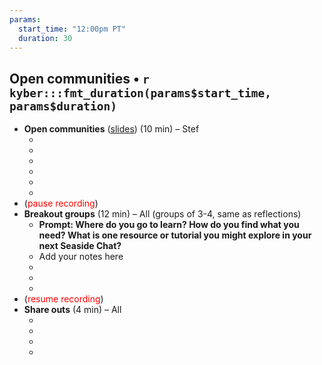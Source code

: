 ```yaml
---
params: 
  start_time: "12:00pm PT"
  duration: 30
---
```


## Open communities • `r kyber:::fmt_duration(params$start_time, params$duration)`

- **Open communities** ([slides](https://docs.google.com/presentation/d/1u6AjCCKniDsuX10M-qAU2O1HLJqupDYhWWKZYfeCpK4/)) (10 min) – Stef
  -  ‎
  -  
  -  
  -    
  -  
  -  
- (<font color="red">pause recording</font>)
- **Breakout groups** (12 min) – All (groups of 3-4, same as reflections)
  - **Prompt: Where do you go to learn? How do you find what you need? What is one resource or tutorial you might explore in your next Seaside Chat?**
  - Add your notes here‎
  - 
  -  
  -   
- (<font color="red">resume recording</font>)
- **Share outs** (4 min) – All
  - ‎
  - 
  -  
  -  
